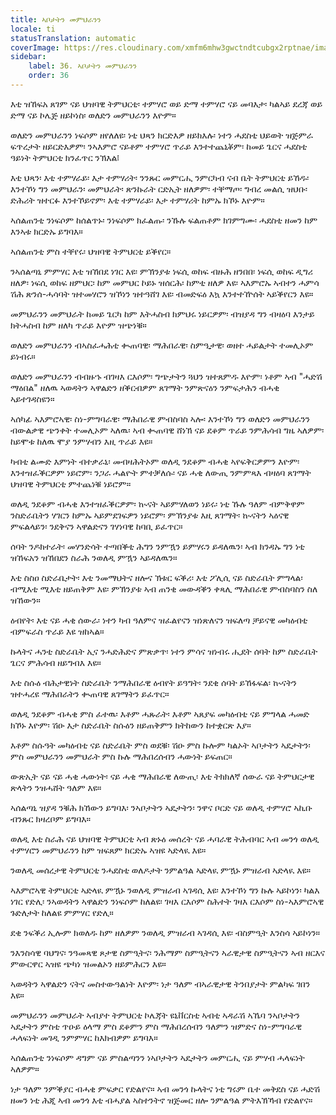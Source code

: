 ```yaml
---
title: ኣቦታትን መምህራንን
locale: ti
statusTranslation: automatic
coverImage: https://res.cloudinary.com/xmfm6mhw3gwctndtcubgx2rptnae/image/upload/v1740337243/small_cover_educacion_fundamental_a051170f1c.webp
sidebar:
    label: 36. ኣቦታትን መምህራንን
    order: 36
---
```

እቲ ዝኸፍአ ጸገም ናይ ህዝባዊ ትምህርቲ፡ ተምሃሮ ወይ ድማ ተምሃሮ ናይ መባእታ፡ ካልኣይ ደረጃ ወይ ድማ ናይ ኮሌጅ ዘይኮነስ፡ ወለድን መምህራንን እዮም።

ወለድን መምህራንን ነፍሶም ዘየለለዩ፡ ነቲ ህጻን ክርድእዎ ዘይክእሉ፡ ነተን ሓደስቲ ህይወት ዝጅምራ ፍጥረታት ዘይርድእዎም፡ ንኣእምሮ ናይቶም ተምሃሮ ጥራይ እንተተጨኒቖም፡ ከመይ ጌርና ሓደስቲ ዓይነት ትምህርቲ ክንፈጥር ንኽእል፧

እቲ ህጻን፡ እቲ ተምሃራይ፡ እታ ተምሃሪት፡ ንንጹር መምርሒ ንምርካብ ናብ ቤት ትምህርቲ ይኸዱ፡ እንተኾነ ግን መምህራን፡ መምህራት፡ ጽንኩራት ርድኢት ዘለዎም፡ ተቐማጦ፡ ግብረ መልሲ ዝህቡ፡ ድሕሪት ዝተርፉ እንተኾይኖም፡ እቲ ተምሃራይ፡ እታ ተምሃሪት ከምኡ ክኾኑ እዮም።

ኣሰልጠንቲ ንነፍሶም ከሰልጥኑ፡ ንነፍሶም ክፈልጡ፡ ንኹሉ ፍልጠቶም ክገምግሙ፡ ሓደስቲ ዘመን ከም እንኣቱ ክርድኡ ይግባእ።

ኣሰልጠንቲ ምስ ተቐየሩ፡ ህዝባዊ ትምህርቲ ይቕየር።

ንኣሰልጣኒ ምምሃር እቲ ዝኸበደ ነገር እዩ፡ ምኽንያቱ ነፍሲ ወከፍ ብዙሕ ዘንበበ፡ ነፍሲ ወከፍ ዲግሪ ዘለዎ፡ ነፍሲ ወከፍ ዘምህር፡ ከም መምህር ኮይኑ ዝሰርሕ፡ ከምቲ ዘለዎ እዩ፡ ኣእምሮኡ ኣብተን ሓምሳ ሽሕ ጽንሰ-ሓሳባት ዝተመሃሮን ዝኾነን ዝተዓሸገ እዩ፡ ብመድፍዕ እኳ እንተተዅሰት ኣይቕየርን እዩ።

መምህራንን መምህራት ከመይ ጌርካ ከም እትሓስብ ክምህሩ ነይርዎም፡ ብዝያዳ ግን ብዛዕባ እንታይ ክትሓስብ ከም ዘለካ ጥራይ እዮም ዝጭነቑ።

ወለድን መምህራንን ብኣስፈሓሕቲ ቊጠባዊ፡ ማሕበራዊ፡ ስምዒታዊ፡ ወዘተ ሓይልታት ተመሊኦም ይነብሩ።

ወለድን መምህራንን ብብዙኁ ብገዛእ ርእሶም፡ ግጭታትን ጓህን ዝተጸምዱ እዮም፡ ነቶም ኣብ "ሓድሽ ማዕበል" ዘለዉ ኣወዳትን ኣዋልድን ዘቕርብዎም ጸገማት ንምጽናዕን ንምፍታሕን ብሓቂ ኣይተገዳስዩን።

ኣሰካፊ ኣእምሮኣዊ፡ ስነ-ምግባራዊ፡ ማሕበራዊ ምብስባስ ኣሎ፡ እንተኾነ ግን ወለድን መምህራንን ብውልቃዊ ጭንቀት ተመሊኦም ኣለዉ፡ ኣብ ቊጠባዊ ሸነኽ ናይ ደቆም ጥራይ ንምሕሳብ ግዜ ኣለዎም፡ ከይሞቱ ከለዉ ሞያ ንምሃብን እዚ ጥራይ እዩ።

ካብቲ ልሙድ እምነት ብተቃራኒ፡ መብዛሕትኦም ወለዲ ንደቆም ብሓቂ ኣየፍቅርዎምን እዮም፡ እንተዝፈቕርዎም ነይሮም፡ ንጋራ ሓልዮት ምተቓለሱ፡ ናይ ሓቂ ለውጢ ንምምጻእ ብዛዕባ ጸገማት ህዝባዊ ትምህርቲ ምተጨነቑ ነይሮም።

ወለዲ ንደቆም ብሓቂ እንተዝፈቕርዎም፡ ኲናት ኣይምሃለወን ነይሩ፡ ነቲ ኹሉ ዓለም ብምቅዋም ንስድራቤትን ሃገርን ከምኡ ኣይምደገፍዎን ነይሮም፡ ምኽንያቱ እዚ ጸገማት፡ ኲናትን ኣዕናዊ ምፍልላይን፡ ንደቅናን ኣዋልድናን ገሃነባዊ ከባቢ ይፈጥር።

ሰባት ንዶክተራት፡ መሃንድሳት ተጣበቕቲ ሕግን ንምዃን ይምሃሩን ይዳለዉን፡ ኣብ ክንዳኡ ግን ነቲ ዝኸፍአን ዝኸበደን ስራሕ ንወለዲ ምዃን ኣይዳለዉን።

እቲ ስስዐ ስድራቤታት፡ እቲ ንመማህትና ዘሎና ኽቱር ፍቕሪ፡ እቲ ፖሊሲ ናይ ስድራቤት ምግላል፡ ብሚእቲ ሚእቲ ዘይጠቅም እዩ፡ ምኽንያቱ ኣብ ጠንቂ መውዳቕን ቀጻሊ ማሕበራዊ ምብስባስን ስለ ዝኸውን።

ዕብየት፡ እቲ ናይ ሓቂ ሰውራ፡ ነተን ካብ ዓለምና ዝፈልየናን ዝነጽለናን ዝፍለጣ ቻይናዊ መካዕብቲ ብምፍራስ ጥራይ እዩ ዝከኣል።

ኩላትና ሓንቲ ስድራቤት ኢና ንሓድሕድና ምጽቃጥ፡ ነተን ምሳና ዝነብሩ ሒደት ሰባት ከም ስድራቤት ጌርና ምሕሳብ ዘይግብእ እዩ።

እቲ ስሱዕ ብሕታዊነት ስድራቤት ንማሕበራዊ ዕብየት ይዓግት፡ ንደቂ ሰባት ይኸፋፍል፡ ኲናትን ዝተሓረዩ ማሕበራትን ቊጠባዊ ጸገማትን ይፈጥር።

ወለዲ ንደቆም ብሓቂ ምስ ፈተዉ፡ እቶም ሓጹራት፡ እቶም ኣጸያፍ መካዕብቲ ናይ ምግላል ሓመድ ክኾኑ እዮም፡ ሽዑ እታ ስድራቤት ስሱዕን ዘይጠቅምን ክትከውን ከተቋርጽ እያ።

እቶም ስሱዓት መካዕብቲ ናይ ስድራቤት ምስ ወደቑ፡ ሽዑ ምስ ኩሎም ካልኦት ኣቦታትን ኣዴታትን፡ ምስ መምህራንን መምህራት ምስ ኩሉ ማሕበረሰብን ሓውነት ይፍጠር።

ውጽኢት ናይ ናይ ሓቂ ሓውነት፡ ናይ ሓቂ ማሕበራዊ ለውጢ፡ እቲ ትክክለኛ ሰውራ ናይ ትምህርታዊ ጽላትን ንዝሓሸት ዓለም እዩ።

ኣሰልጣኒ ዝያዳ ንቑሕ ክኸውን ይግባእ፡ ንኣቦታትን ኣዴታትን፡ ንዋና ቦርድ ናይ ወለዲ ተምሃሮ ኣኪቡ ብንጹር ክዛረቦም ይግባእ።

ወለዲ እቲ ስራሕ ናይ ህዝባዊ ትምህርቲ ኣብ ጽኑዕ መሰረት ናይ ሓባራዊ ትሕብባር ኣብ መንጎ ወለዲ ተምሃሮን መምህራንን ከም ዝፍጸም ክርድኡ ኣዝዩ ኣድላዪ እዩ።

ንወለዲ መሰረታዊ ትምህርቲ ንሓደስቲ ወለዶታት ንምልዓል ኣድላዪ ምዃኑ ምዝራብ ኣድላዪ እዩ።

ኣእምሮኣዊ ትምህርቲ ኣድላዪ ምዃኑ ንወለዲ ምዝራብ ኣገዳሲ እዩ፡ እንተኾነ ግን ኩሉ ኣይኮነን፡ ካልእ ነገር የድሊ፡ ንኣወዳትን ኣዋልድን ንነፍሶም ከለልዩ፡ ገዛእ ርእሶም ስሕተት ገዛእ ርእሶም ስነ-ኣእምሮኣዊ ጉድለታት ከለልዩ ምምሃር የድሊ።

ደቂ ንፍቕሪ ኢሎም ክወለዱ ከም ዘለዎም ንወለዲ ምዝራብ ኣገዳሲ እዩ፡ ብስምዒት እንስሳ ኣይኮነን።

ንእንስሳዊ ባህግና፡ ንዓመጻዊ ጾታዊ ስምዒትና፡ ንሕማም ስምዒትናን ኣራዊታዊ ስምዒትናን ኣብ ዘርእና ምውርዋር ኣዝዩ ጭካነ ዝመልኦን ዘይምሕርን እዩ።

ኣወዳትን ኣዋልድን ናትና መስተውዓልነት እዮም፡ ነታ ዓለም ብኣራዊታዊ ትንበያታት ምልካፍ ገበን እዩ።

መምህራንን መምህራት ኣብያተ ትምህርቲ ኮሌጃት ዩኒቨርስቲ ኣብቲ ኣዳራሽ ኣኼባ ንኣቦታትን ኣዴታትን ምስቲ ጥዑይ ዕላማ ምስ ደቆምን ምስ ማሕበረሰብን ዓለምን ዝምድና ስነ-ምግባራዊ ሓላፍነት መገዲ ንምምሃር ከእክብዎም ይግባእ።

ኣሰልጠንቲ ንነፍሶም ዳግም ናይ ምስልጣንን ነኣቦታትን ኣዴታትን መምርሒ ናይ ምሃብ ሓላፍነት ኣለዎም።

ነታ ዓለም ንምቕያር ብሓቂ ምፍቃር የድልየና። ኣብ መንጎ ኩላትና ነቲ ግሩም ቤተ መቅደስ ናይ ሓድሽ ዘመን ነቲ ሕጂ ኣብ መንጎ እቲ ብሓያል ኣስተንትኖ ዝጅመር ዘሎ ንምልዓል ምትእኽኻብ የድልየና።

